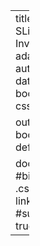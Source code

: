 ---
title: "Polygenic SLiMulations: Investigating polygenic adaptation with SLiM 3."
author: "Nick O'Brien"
date: "`r Sys.Date()`"
site: bookdown::bookdown_site
css: "styles.css"

output:
    bookdown::gitbook: default

documentclass: book
#bibliography: .bib
#csl: .csl
biblio-style: apalike
link-citations: yes
#suppress-bibliography: true
---